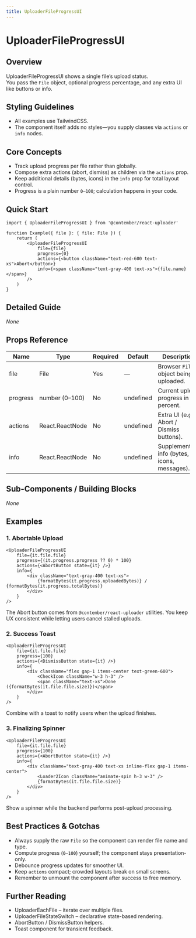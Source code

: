 ```yaml
---
title: UploaderFileProgressUI
---
```


<!-- Edited by human: false -->
<!-- Examples count: 10 -->
<!-- Source examples: 0 -->
<!-- Playground examples: 0 -->
<!-- External examples: 10 -->
<!-- Import examples: 0 -->

# UploaderFileProgressUI

## Overview
UploaderFileProgressUI shows a single file’s upload status.  
You pass the `File` object, optional progress percentage, and any extra UI like buttons or info.

## Styling Guidelines
* All examples use TailwindCSS.  
* The component itself adds no styles—you supply classes via `actions` or `info` nodes.

## Core Concepts
* Track upload progress per file rather than globally.  
* Compose extra actions (abort, dismiss) as children via the `actions` prop.  
* Keep additional details (bytes, icons) in the `info` prop for total layout control.  
* Progress is a plain number `0–100`; calculation happens in your code.

## Quick Start
```tsx
import { UploaderFileProgressUI } from '@contember/react-uploader'

function Example({ file }: { file: File }) {
	return (
		<UploaderFileProgressUI
			file={file}
			progress={0}
			actions={<button className="text-red-600 text-xs">Abort</button>}
			info={<span className="text-gray-400 text-xs">{file.name}</span>}
		/>
	)
}
```

## Detailed Guide
_None_

## Props Reference
| Name    | Type              | Required | Default | Description                                                |
|---------|-------------------|----------|---------|------------------------------------------------------------|
| file    | File              | Yes      | —       | Browser `File` object being uploaded.                      |
| progress| number (0–100)    | No       | undefined | Current upload progress in percent.                        |
| actions | React.ReactNode   | No       | undefined | Extra UI (e.g., Abort / Dismiss buttons).                  |
| info    | React.ReactNode   | No       | undefined | Supplementary info (bytes, icons, messages).               |

## Sub-Components / Building Blocks
_None_

## Examples
### 1. Abortable Upload
```tsx
<UploaderFileProgressUI
	file={it.file.file}
	progress={(it.progress.progress ?? 0) * 100}
	actions={<AbortButton state={it} />}
	info={
		<div className="text-gray-400 text-xs">
			{formatBytes(it.progress.uploadedBytes)} / {formatBytes(it.progress.totalBytes)}
		</div>
	}
/>
```
The Abort button comes from `@contember/react-uploader` utilities. You keep UX consistent while letting users cancel stalled uploads.

### 2. Success Toast
```tsx
<UploaderFileProgressUI
	file={it.file.file}
	progress={100}
	actions={<DismissButton state={it} />}
	info={
		<div className="flex gap-1 items-center text-green-600">
			<CheckIcon className="w-3 h-3" />
			<span className="text-xs">Done ({formatBytes(it.file.file.size)})</span>
		</div>
	}
/>
```
Combine with a toast to notify users when the upload finishes.

### 3. Finalizing Spinner
```tsx
<UploaderFileProgressUI
	file={it.file.file}
	progress={100}
	actions={<AbortButton state={it} />}
	info={
		<div className="text-gray-400 text-xs inline-flex gap-1 items-center">
			<Loader2Icon className="animate-spin h-3 w-3" />
			{formatBytes(it.file.file.size)}
		</div>
	}
/>
```
Show a spinner while the backend performs post-upload processing.

## Best Practices & Gotchas
* Always supply the raw `File` so the component can render file name and type.  
* Compute progress (`0–100`) yourself; the component stays presentation-only.  
* Debounce progress updates for smoother UI.  
* Keep `actions` compact; crowded layouts break on small screens.  
* Remember to unmount the component after success to free memory.

## Further Reading
* UploaderEachFile – iterate over multiple files.  
* UploaderFileStateSwitch – declarative state-based rendering.  
* AbortButton / DismissButton helpers.  
* Toast component for transient feedback.

<!-- End of Generated Documentation -->
